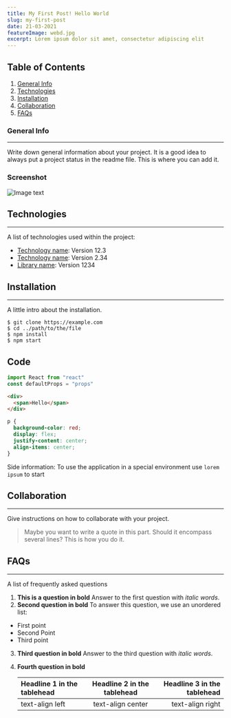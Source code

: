 ```yaml
---
title: My First Post! Hello World
slug: my-first-post
date: 21-03-2021
featureImage: webd.jpg
excerpt: Lorem ipsum dolor sit amet, consectetur adipiscing elit
---
```



## Table of Contents

1. [General Info](#general-info)
2. [Technologies](#technologies)
3. [Installation](#installation)
4. [Collaboration](#collaboration)
5. [FAQs](#faqs)

### General Info

---

Write down general information about your project. It is a good idea to always put a project status in the readme file. This is where you can add it.

### Screenshot

![Image text](./ion_logo.jpg)

## Technologies

---

A list of technologies used within the project:

- [Technology name](https://example.com): Version 12.3
- [Technology name](https://example.com): Version 2.34
- [Library name](https://example.com): Version 1234

## Installation

---

A little intro about the installation.

```
$ git clone https://example.com
$ cd ../path/to/the/file
$ npm install
$ npm start
```

## Code

```js
import React from "react"
const defaultProps = "props"
```

```html
<div>
  <span>Hello</span>
</div>
```

```css
p {
  background-color: red;
  display: flex;
  justify-content: center;
  align-items: center;
}
```

Side information: To use the application in a special environment use `lorem ipsum` to start

## Collaboration

---

Give instructions on how to collaborate with your project.

> Maybe you want to write a quote in this part.
> Should it encompass several lines?
> This is how you do it.

## FAQs

---

A list of frequently asked questions

1. **This is a question in bold**
   Answer to the first question with _italic words_.
2. **Second question in bold**
   To answer this question, we use an unordered list:

- First point
- Second Point
- Third point

3. **Third question in bold**
   Answer to the third question with _italic words_.
4. **Fourth question in bold**

   | Headline 1 in the tablehead | Headline 2 in the tablehead | Headline 3 in the tablehead |
   | :-------------------------- | :-------------------------: | --------------------------: |
   | text-align left             |      text-align center      |            text-align right |

